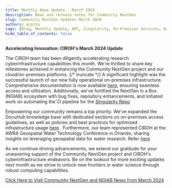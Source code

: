 ```yaml
---
title: Monthly News Update - March 2024
description: News and release notes for Community NextGen
slug: Community NextGen Updates March 2024
authors: arpita
tags: [Blog, Monthly Update, HPC, Singularity, On-Premises Services, National Water Model, CIROH, Conference]
hide_table_of_contents: false
---
```


<strong>Accelerating Innovation: CIROH's March 2024 Update</strong>


The CIROH team has been diligently accelerating research cyberinfrastructure capabilities this month. We're thrilled to share key milestones achieved in enhancing the Community NextGen project and our cloud/on-premises platforms.
{/* truncate */}
A significant highlight was the successful launch of our new fully operational on-premises infrastructure. Comprehensive documentation is now available [here](/docs/services/on-prem/), ensuring seamless access and utilization. Additionally, we've fortified the NextGen in a Box (NGIAB) ecosystem with bug fixes, repository enhancements, and initiated work on automating the CI pipeline for the [Singularity Repo](https://github.com/CIROH-UA/Ngen-Singularity)

Empowering our community remains a top priority. We've expanded the DocuHub knowledge base with dedicated sections on on-premises access guidelines, as well as policies and best practices for optimized infrastructure usage [here](/docs/policies/intro) . Furthermore, our team represented CIROH at the AWRA Geospatial Water Technology Conference in Orlando, sharing insights on leveraging geospatial data for water research. Refer [here](https://github.com/CIROH-UA/Conferences/tree/main/2024-03-26\_AWRA\_GeospatialWaterTechnology)

As we continue driving advancements, we extend our gratitude for your unwavering support of the Community NextGen project and CIROH's cyberinfrastructure endeavors. Be on the lookout for more exciting updates next month as we strive to unlock new frontiers in water science through robust computing capabilities.

[Click Here to Visit Community NextGen and NGIAB News from March 2024](https://docs.ciroh.org/news)